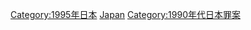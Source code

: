 {{Portal|日本}}
{{Year by category
|m=1
|c=9
|d=9
|y=5
|cat=日本罪案
|sortkey=Japan
|parent=日本各年罪案
|subcat=1995年各國罪案
}}

[[Category:1995年日本|Category:1995年日本]]
[[Category:1995年亞洲罪案|Japan]]
[[Category:1990年代日本罪案|Category:1990年代日本罪案]]